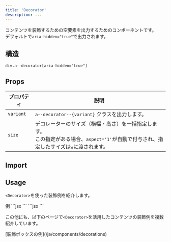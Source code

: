 ```yaml
---
title: 'Decorator'
description: ...
---
```




コンテンツを装飾するための空要素を出力するためのコンポーネントです。  
デフォルトで`aria-hidden="true"`で出力されます。


## 構造
```pug
div.a--decorator[aria-hidden="true"]
```



## Props

| プロパティ | 説明 |
|---|---|
|`variant`| `a--decorator--{variant}` クラスを出力します。|
|`size`| デコレーターのサイズ（横幅・高さ）を一括指定します。<br/>この指定がある場合、`aspect='1'`が自動で付与され、指定したサイズは`w`に渡されます。|



## Import

<ImportPackage component='Decorator' />


## Usage

`<Decorator>`を使った装飾例を紹介します。

<Preview>
	<PreviewTitle>例</PreviewTitle>
	<PreviewArea resize p={20}>
		<Grid ta='l'>
			<Decorator
				size='1.25em'
				bd='l'
				rotate='45deg'
				transformOrigin='left bottom'
			/>
			<Box p='20'>
				<Dummy />
			</Box>
			<Decorator
				size='1.25em'
				bd='l'
				rotate='-45deg'
				transformOrigin='left top'
			/>
		</Grid>
	</PreviewArea>
	<PreviewCode slot="tab" label="JSX">
		```jsx
		<Grid ta='l'>
			<Decorator
				size='1.25em'
				bd='l'
				rotate='45deg'
				transformOrigin='left bottom'
			/>
			<Box p='20'>
				<Dummy />
			</Box>
			<Decorator
				size='1.25em'
				bd='l'
				rotate='-45deg'
				transformOrigin='left top'
			/>
		</Grid>
		```
	</PreviewCode>
	<PreviewCode slot="tab" label="HTML">
	```jsx
	```
	</PreviewCode>
</Preview>

<Spacer h='20' />

この他にも、以下のページで`<Decorator>`を活用したコンテンツの装飾例を複数紹介しています。

<Reference>
[装飾ボックスの例](/ja/components/decorations)
</Reference>
